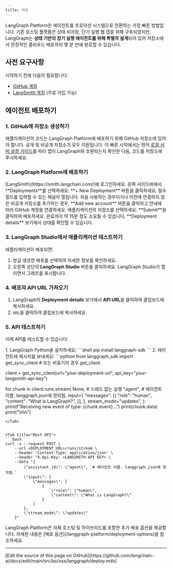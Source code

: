 ```yaml
---
title: 배포
---
```



<AlphaCallout />

LangGraph Platform은 에이전트를 프로덕션 시스템으로 전환하는 가장 빠른 방법입니다. 기존 호스팅 플랫폼은 상태 비저장, 단기 실행 웹 앱을 위해 구축되었지만, LangGraph는 **상태 기반의 장기 실행 에이전트를 위해 특별히 설계**되어 있어 저장소에서 안정적인 클라우드 배포까지 몇 분 만에 완료할 수 있습니다.

## 사전 요구사항

시작하기 전에 다음이 필요합니다:

* [GitHub 계정](https://github.com/)
* [LangSmith 계정](https://smith.langchain.com/) (무료 가입 가능)

## 에이전트 배포하기

### 1. GitHub에 저장소 생성하기

애플리케이션의 코드는 LangGraph Platform에 배포하기 위해 GitHub 저장소에 있어야 합니다. 공개 및 비공개 저장소가 모두 지원됩니다. 이 빠른 시작에서는 먼저 [로컬 서버 설정 가이드](/oss/python/langgraph/studio#setup-local-langgraph-server)를 따라 앱이 LangGraph와 호환되는지 확인한 다음, 코드를 저장소에 푸시하세요.

### 2. LangGraph Platform에 배포하기

<Steps>
<Step title="LangSmith Deployments로 이동">
    [LangSmith](https://smith.langchain.com/)에 로그인하세요. 왼쪽 사이드바에서 **Deployments**를 선택하세요.
</Step>
<Step title="새 배포 생성">
    **+ New Deployment** 버튼을 클릭하세요. 필수 필드를 입력할 수 있는 패널이 열립니다.
</Step>
<Step title="저장소 연결">
    처음 사용하는 경우이거나 이전에 연결하지 않은 비공개 저장소를 추가하는 경우, **Add new account** 버튼을 클릭하고 안내에 따라 GitHub 계정을 연결하세요.
</Step>
<Step title="저장소 배포">
    애플리케이션의 저장소를 선택하세요. **Submit**을 클릭하여 배포하세요. 완료까지 약 15분 정도 소요될 수 있습니다. **Deployment details** 보기에서 상태를 확인할 수 있습니다.
</Step>
</Steps>

### 3. LangGraph Studio에서 애플리케이션 테스트하기

애플리케이션이 배포되면:

1. 방금 생성한 배포를 선택하여 자세한 정보를 확인하세요.
2. 오른쪽 상단의 **LangGraph Studio** 버튼을 클릭하세요. LangGraph Studio가 열리면서 그래프를 표시합니다.

### 4. 배포의 API URL 가져오기

1. LangGraph의 **Deployment details** 보기에서 **API URL**을 클릭하여 클립보드에 복사하세요.
2. `URL`을 클릭하여 클립보드에 복사하세요.

### 5. API 테스트하기

이제 API를 테스트할 수 있습니다:

<Tabs>
<Tab title="Python">
1. LangGraph Python을 설치하세요:
```shell
pip install langgraph-sdk
```
2. 에이전트에 메시지를 보내세요:
```python
from langgraph_sdk import get_sync_client # 또는 비동기의 경우 get_client

client = get_sync_client(url="your-deployment-url", api_key="your-langsmith-api-key")

for chunk in client.runs.stream(
    None,    # 스레드 없는 실행
    "agent", # 에이전트 이름. langgraph.json에 정의됨.
    input={
        "messages": [{
            "role": "human",
            "content": "What is LangGraph?",
        }],
    },
    stream_mode="updates",
):
    print(f"Receiving new event of type: {chunk.event}...")
    print(chunk.data)
    print("\n\n")
```
</Tab>


<Tab title="Rest API">
```bash
curl -s --request POST \
    --url <DEPLOYMENT_URL>/runs/stream \
    --header 'Content-Type: application/json' \
    --header "X-Api-Key: <LANGSMITH API KEY> \
    --data "{
        \"assistant_id\": \"agent\", `# 에이전트 이름. langgraph.json에 정의됨.`
        \"input\": {
            \"messages\": [
                {
                    \"role\": \"human\",
                    \"content\": \"What is LangGraph?\"
                }
            ]
        },
        \"stream_mode\": \"updates\"
    }"
```
</Tab>
</Tabs>

<Tip>
LangGraph Platform은 자체 호스팅 및 하이브리드를 포함한 추가 배포 옵션을 제공합니다. 자세한 내용은 [배포 옵션](/langgraph-platform/deployment-options)을 참조하세요.
</Tip>

---

<Callout icon="pen-to-square" iconType="regular">
  [Edit the source of this page on GitHub](https://github.com/langchain-ai/docs/edit/main/src/ko/oss/langgraph/deploy.mdx)
</Callout>
